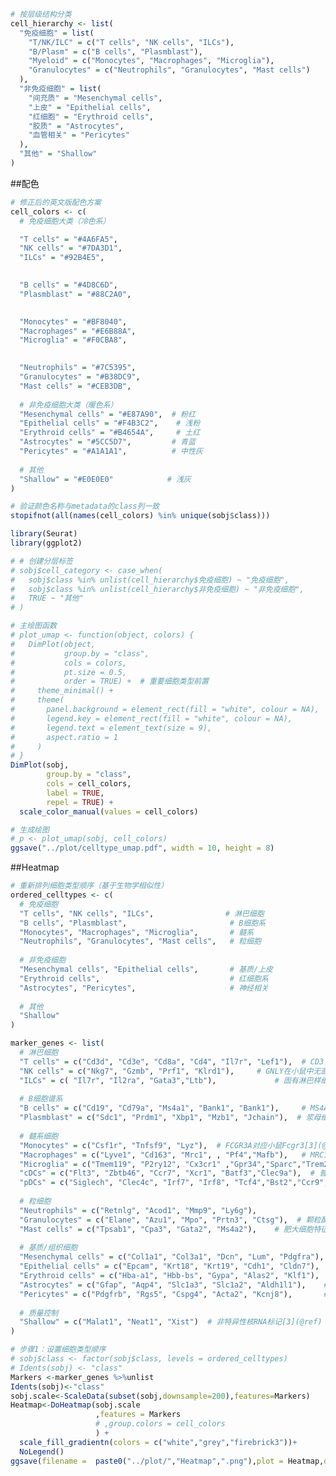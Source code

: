 ```r
# 按层级结构分类
cell_hierarchy <- list(
  "免疫细胞" = list(
    "T/NK/ILC" = c("T cells", "NK cells", "ILCs"),
    "B/Plasm" = c("B cells", "Plasmblast"),
    "Myeloid" = c("Monocytes", "Macrophages", "Microglia"),
    "Granulocytes" = c("Neutrophils", "Granulocytes", "Mast cells")
  ),
  "非免疫细胞" = list(
    "间充质" = "Mesenchymal cells",
    "上皮" = "Epithelial cells",
    "红细胞" = "Erythroid cells",
    "胶质" = "Astrocytes",
    "血管相关" = "Pericytes"
  ),
  "其他" = "Shallow"
)
```
##配色
```r
# 修正后的英文版配色方案
cell_colors <- c(
  # 免疫细胞大类（冷色系）

  "T cells" = "#4A6FA5",
  "NK cells" = "#7DA3D1",
  "ILCs" = "#92B4E5",
  

  "B cells" = "#4D8C6D",
  "Plasmblast" = "#88C2A0",
  

  "Monocytes" = "#BF8040",
  "Macrophages" = "#E6B88A",
  "Microglia" = "#F0CBA8",
  

  "Neutrophils" = "#7C5395",
  "Granulocytes" = "#B38DC9",
  "Mast cells" = "#CEB3DB",
  
  # 非免疫细胞大类（暖色系）
  "Mesenchymal cells" = "#E87A90",  # 粉红
  "Epithelial cells" = "#F4B3C2",    # 浅粉
  "Erythroid cells" = "#B4654A",     # 土红
  "Astrocytes" = "#5CC5D7",         # 青蓝
  "Pericytes" = "#A1A1A1",          # 中性灰
  
  # 其他
  "Shallow" = "#E0E0E0"            # 浅灰
)

# 验证颜色名称与metadata的class列一致
stopifnot(all(names(cell_colors) %in% unique(sobj$class)))
```

```r
library(Seurat)
library(ggplot2)

# # 创建分层标签
# sobj$cell_category <- case_when(
#   sobj$class %in% unlist(cell_hierarchy$免疫细胞) ~ "免疫细胞",
#   sobj$class %in% unlist(cell_hierarchy$非免疫细胞) ~ "非免疫细胞",
#   TRUE ~ "其他"
# )

# 主绘图函数
# plot_umap <- function(object, colors) {
#   DimPlot(object, 
#           group.by = "class",
#           cols = colors,
#           pt.size = 0.5,
#           order = TRUE) +  # 重要细胞类型前置
#     theme_minimal() +
#     theme(
#       panel.background = element_rect(fill = "white", colour = NA),
#       legend.key = element_rect(fill = "white", colour = NA),
#       legend.text = element_text(size = 9),
#       aspect.ratio = 1
#     )
# }
DimPlot(sobj, 
        group.by = "class",
        cols = cell_colors,
        label = TRUE,
        repel = TRUE) + 
  scale_color_manual(values = cell_colors)

# 生成绘图
# p <- plot_umap(sobj, cell_colors)
ggsave("../plot/celltype_umap.pdf", width = 10, height = 8)
```


##Heatmap
```r
# 重新排列细胞类型顺序（基于生物学相似性）
ordered_celltypes <- c(
  # 免疫细胞
  "T cells", "NK cells", "ILCs",                # 淋巴细胞
  "B cells", "Plasmblast",                       # B细胞系
  "Monocytes", "Macrophages", "Microglia",       # 髓系
  "Neutrophils", "Granulocytes", "Mast cells",   # 粒细胞
  
  # 非免疫细胞
  "Mesenchymal cells", "Epithelial cells",       # 基质/上皮
  "Erythroid cells",                             # 红细胞系
  "Astrocytes", "Pericytes",                     # 神经相关
  
  # 其他
  "Shallow"
)
```

```r
marker_genes <- list(
  # 淋巴细胞
  "T cells" = c("Cd3d", "Cd3e", "Cd8a", "Cd4", "Il7r", "Lef1"),  # CD3复合物和T细胞受体相关[1,3](@ref)
  "NK cells" = c("Nkg7", "Gzmb", "Prf1", "Klrd1"),     # GNLY在小鼠中无直系同源，替换为颗粒酶Gzmb[1](@ref)
  "ILCs" = c( "Il7r", "Il2ra", "Gata3","Ltb"),             # 固有淋巴样细胞特征基因[1](@ref)
  
  # B细胞谱系
  "B cells" = c("Cd19", "Cd79a", "Ms4a1", "Bank1", "Bank1"),     # MS4A1对应小鼠CD20[1](@ref)
  "Plasmblast" = c("Sdc1", "Prdm1", "Xbp1", "Mzb1", "Jchain"),  # 浆母细胞分化标志[1](@ref)
  
  # 髓系细胞
  "Monocytes" = c("Csf1r", "Tnfsf9", "Lyz"),  # FCGR3A对应小鼠Fcgr3[3](@ref)
  "Macrophages" = c("Lyve1", "Cd163", "Mrc1", , "Pf4","Mafb"),   # MRC1即甘露糖受体[3](@ref)
  "Microglia" = c("Tmem119", "P2ry12", "Cx3cr1" ,"Gpr34","Sparc","Trem2"), # 中枢神经特异性标记[3](@ref)
  "cDCs" = c("Flt3", "Zbtb46", "Ccr7", "Xcr1", "Batf3","Clec9a"),  # 普通DC特征基因[3](@ref)
  "pDCs" = c("Siglech", "Clec4c", "Irf7", "Irf8", "Tcf4","Bst2","Ccr9","Cadm1"),  # 基质细胞特征基因[3](@ref)
  
  # 粒细胞
  "Neutrophils" = c("Retnlg", "Acod1", "Mmp9", "Ly6g"), 
  "Granulocytes" = c("Elane", "Azu1", "Mpo", "Prtn3", "Ctsg"),  # 颗粒酶相关基因[3](@ref)
  "Mast cells" = c("Tpsab1", "Cpa3", "Gata2", "Ms4a2"),    # 肥大细胞特征基因[3](@ref)
  
  # 基质/组织细胞
  "Mesenchymal cells" = c("Col1a1", "Col3a1", "Dcn", "Lum", "Pdgfra"), # 间充质基质标记[4](@ref)
  "Epithelial cells" = c("Epcam", "Krt18", "Krt19", "Cdh1", "Cldn7"),
  "Erythroid cells" = c("Hba-a1", "Hbb-bs", "Gypa", "Alas2", "Klf1"),  # 小鼠血红蛋白亚型特殊命名[3](@ref)
  "Astrocytes" = c("Gfap", "Aqp4", "Slc1a3", "Slc1a2", "Aldh1l1"),    # 星形胶质细胞标记[3](@ref)
  "Pericytes" = c("Pdgfrb", "Rgs5", "Cspg4", "Acta2", "Kcnj8"),       # 周细胞特征基因[3,4](@ref)
  
  # 质量控制
  "Shallow" = c("Malat1", "Neat1", "Xist")  # 非特异性核RNA标记[3](@ref)
)
```


```r



# 步骤1：设置细胞类型顺序
# sobj$class <- factor(sobj$class, levels = ordered_celltypes)
# Idents(sobj) <- "class"
Markers <-marker_genes %>%unlist
Idents(sobj)<-"class"
sobj.scale<-ScaleData(subset(sobj,downsample=200),features=Markers)
Heatmap<-DoHeatmap(sobj.scale
                   ,features = Markers
                   # ,group.colors = cell_colors
                   ) + 
  scale_fill_gradientn(colors = c("white","grey","firebrick3"))+
  NoLegend()
ggsave(filename =  paste0("../plot/","Heatmap",".png"),plot = Heatmap,device = "png",width=5000,height = 5000,dpi = 300,units = "px")

```

